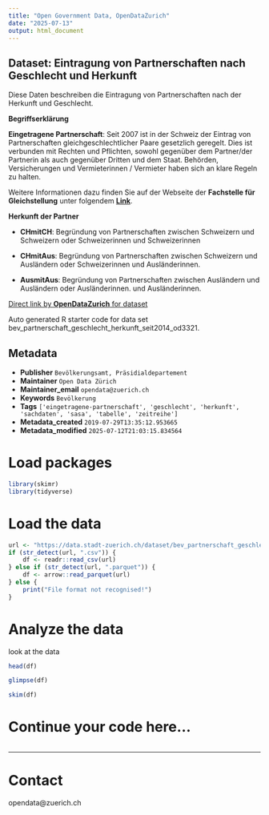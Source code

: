 ```yaml
---
title: "Open Government Data, OpenDataZurich"
date: "2025-07-13"
output: html_document
---
```


## Dataset: Eintragung von Partnerschaften nach Geschlecht und Herkunft

Diese Daten beschreiben die Eintragung von Partnerschaften nach der Herkunft und Geschlecht.

**Begriffserklärung**

**Eingetragene Partnerschaft**: Seit 2007 ist in der Schweiz der Eintrag von Partnerschaften gleichgeschlechtlicher Paare gesetzlich geregelt. Dies ist verbunden mit Rechten und Pflichten, sowohl gegenüber dem Partner/der Partnerin als auch gegenüber Dritten und dem Staat. Behörden, Versicherungen und Vermieterinnen / Vermieter haben sich an klare Regeln zu halten. 

Weitere Informationen dazu finden Sie auf der Webseite der **Fachstelle für Gleichstellung** unter folgendem [**Link**](https://www.stadt-zuerich.ch/gleichstellung).
 

[]()

**Herkunft der Partner**

- **CHmitCH**: Begründung von Partnerschaften zwischen Schweizern und Schweizern oder Schweizerinnen und Schweizerinnen

- **CHmitAus**:  Begründung von Partnerschaften zwischen Schweizern und Ausländern oder Schweizerinnen und Ausländerinnen.

- **AusmitAus**:  Begründung von Partnerschaften zwischen Ausländern und Ausländern oder Ausländerinnen. und Ausländerinnen.

 

[]()



[Direct link by **OpenDataZurich** for dataset](https://data.stadt-zuerich.ch/dataset/bev_partnerschaft_geschlecht_herkunft_seit2014_od3321)

Auto generated R starter code for data set bev_partnerschaft_geschlecht_herkunft_seit2014_od3321.

## Metadata

- **Publisher** `Bevölkerungsamt, Präsidialdepartement`
- **Maintainer** `Open Data Zürich`
- **Maintainer_email** `opendata@zuerich.ch`
- **Keywords** `Bevölk­erung`
- **Tags** `['eingetragene-partnerschaft', 'geschlecht', 'herkunft', 'sachdaten', 'sasa', 'tabelle', 'zeitreihe']`
- **Metadata_created** `2019-07-29T13:35:12.953665`
- **Metadata_modified** `2025-07-12T21:03:15.834564`


# Load packages

```r
library(skimr)
library(tidyverse)
```

# Load the data

```r
url <- "https://data.stadt-zuerich.ch/dataset/bev_partnerschaft_geschlecht_herkunft_seit2014_od3321/download/BEV332OD3321.csv"
if (str_detect(url, ".csv")) {
    df <- readr::read_csv(url)
} else if (str_detect(url, ".parquet")) {
    df <- arrow::read_parquet(url)
} else {
    print("File format not recognised!")
}
```

# Analyze the data

look at the data
```r
head(df)
```

```r
glimpse(df)
```

```r
skim(df)
```

# Continue your code here...

```r

```

------------------------------------------------------------------------

# Contact

opendata@zuerich.ch
